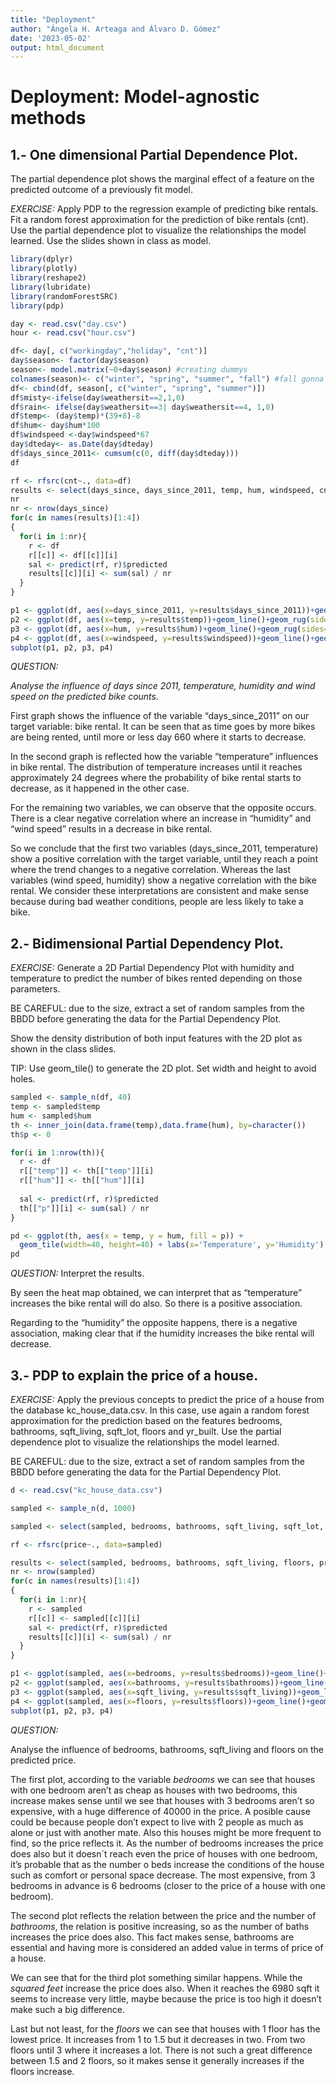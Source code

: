 ---
title: "Deployment"
author: "Ángela H. Arteaga and Álvaro D. Gómez"
date: '2023-05-02'
output: html_document
---


# Deployment: Model-agnostic methods

## 1.- One dimensional Partial Dependence Plot.
The partial dependence plot shows the marginal effect of a feature on the predicted outcome of a previously fit model. 
 
*EXERCISE:*
Apply PDP to the regression example of predicting bike rentals. Fit a random forest approximation for the prediction of bike rentals (cnt). Use the partial dependence plot to visualize the relationships the model learned. Use the slides shown in class as model.  

```{r}
library(dplyr)
library(plotly)
library(reshape2)
library(lubridate)
library(randomForestSRC)
library(pdp)
```

```{r}
day <- read.csv("day.csv")
hour <- read.csv("hour.csv")
```

```{r}
df<- day[, c("workingday","holiday", "cnt")]
day$season<- factor(day$season)
season<- model.matrix(~0+day$season) #creating dummys
colnames(season)<- c("winter", "spring", "summer", "fall") #fall gonna be all 0's
df<- cbind(df, season[, c("winter", "spring", "summer")])
df$misty<-ifelse(day$weathersit==2,1,0)
df$rain<- ifelse(day$weathersit==3| day$weathersit==4, 1,0)
df$temp<- (day$temp)*(39+8)-8  
df$hum<- day$hum*100
df$windspeed <-day$windspeed*67
day$dteday<- as.Date(day$dteday)
df$days_since_2011<- cumsum(c(0, diff(day$dteday)))
df

rf <- rfsrc(cnt~., data=df)
results <- select(days_since, days_since_2011, temp, hum, windspeed, cnt)
nr
nr <- nrow(days_since)
for(c in names(results)[1:4])
{
  for(i in 1:nr){
    r <- df
    r[[c]] <- df[[c]][i]
    sal <- predict(rf, r)$predicted
    results[[c]][i] <- sum(sal) / nr
  }
}

```


```{r}

p1 <- ggplot(df, aes(x=days_since_2011, y=results$days_since_2011))+geom_line()+geom_rug(sides="b", alpha=0.1)+ylim(0,6000)+ xlab('Days since 2011') 
p2 <- ggplot(df, aes(x=temp, y=results$temp))+geom_line()+geom_rug(sides="b", alpha=0.1)+ylim(0,6000)+xlab('Temperature')
p3 <- ggplot(df, aes(x=hum, y=results$hum))+geom_line()+geom_rug(sides="b", alpha=0.1)+ylim(0,6000)+xlab('Humidity')
p4 <- ggplot(df, aes(x=windspeed, y=results$windspeed))+geom_line()+geom_rug(sides="b", alpha=0.1)+ylim(0,6000)+xlab('Wind speed')
subplot(p1, p2, p3, p4)
```

*QUESTION:*

_Analyse the influence of days since 2011, temperature, humidity and wind speed on the predicted bike counts._


First graph shows the influence of the variable "days_since_2011" on our target variable: bike rental. It can be seen that as time goes by more bikes are being rented, until more or less day 660 where it starts to decrease.

In the second graph is reflected how the variable "temperature" influences in bike rental. The distribution of temperature increases until it reaches approximately 24 degrees where the probability of bike rental starts to decrease, as it happened in the other case.


For the remaining two variables, we can observe that the opposite occurs. There is a clear negative correlation where an increase in "humidity" and "wind speed" results in a decrease in bike rental. 

So we conclude that the first two variables (days_since_2011, temperature) show a positive correlation with the target variable, until they reach a point where the trend changes to a negative correlation. Whereas the last variables (wind speed, humidity) show a negative correlation with the bike rental. We consider these interpretations are consistent and make sense because during bad weather conditions, people are less likely to take a bike.


## 2.- Bidimensional Partial Dependency Plot.

*EXERCISE:*
Generate a 2D Partial Dependency Plot with humidity and temperature to predict the number of bikes rented depending on those parameters.

BE CAREFUL: due to the size, extract a set of random samples from the BBDD before generating the data for the Partial Dependency Plot. 

Show the density distribution of both input features with the 2D plot as shown in the class slides. 

TIP: Use geom_tile() to generate the 2D plot. Set width and height to avoid holes. 

```{r}
sampled <- sample_n(df, 40)
temp <- sampled$temp
hum <- sampled$hum
th <- inner_join(data.frame(temp),data.frame(hum), by=character())
th$p <- 0

for(i in 1:nrow(th)){
  r <- df
  r[["temp"]] <- th[["temp"]][i]
  r[["hum"]] <- th[["hum"]][i]
  
  sal <- predict(rf, r)$predicted
  th[["p"]][i] <- sum(sal) / nr
}

```


```{r}
pd <- ggplot(th, aes(x = temp, y = hum, fill = p)) +
  geom_tile(width=40, height=40) + labs(x='Temperature', y='Humidity') +  guides(fill = guide_colourbar(title = "Number of bikes"))
pd
```


*QUESTION:*
Interpret the results.

By seen the heat map obtained, we can interpret that as "temperature" increases the bike rental will do also. So there is a positive association. 

Regarding to the "humidity" the opposite happens, there is a negative association, making clear that if the humidity increases the bike rental will decrease.

## 3.- PDP to explain the price of a house.

*EXERCISE:*
Apply the previous concepts to predict the price of a house from the database kc_house_data.csv. In this case, use again a random forest approximation for the prediction based on the features bedrooms, bathrooms, sqft_living, sqft_lot, floors and yr_built. 
Use the partial dependence plot to visualize the relationships the model learned.

BE CAREFUL: due to the size, extract a set of random samples from the BBDD before generating the data for the Partial Dependency Plot. 


```{r}

d <- read.csv("kc_house_data.csv")

sampled <- sample_n(d, 1000)

sampled <- select(sampled, bedrooms, bathrooms, sqft_living, sqft_lot, floors, yr_built, price)

rf <- rfsrc(price~., data=sampled)

results <- select(sampled, bedrooms, bathrooms, sqft_living, floors, price)
nr <- nrow(sampled)
for(c in names(results)[1:4])
{
  for(i in 1:nr){
    r <- sampled
    r[[c]] <- sampled[[c]][i]
    sal <- predict(rf, r)$predicted
    results[[c]][i] <- sum(sal) / nr
  }
}

```



```{r}
p1 <- ggplot(sampled, aes(x=bedrooms, y=results$bedrooms))+geom_line()+geom_rug(sides="b", alpha=0.1)+ xlab('Bedrooms') 
p2 <- ggplot(sampled, aes(x=bathrooms, y=results$bathrooms))+geom_line()+geom_rug(sides="b", alpha=0.1)+xlab('Bathrooms')
p3 <- ggplot(sampled, aes(x=sqft_living, y=results$sqft_living))+geom_line()+geom_rug(sides="b", alpha=0.1)+xlab('Sqft Living')
p4 <- ggplot(sampled, aes(x=floors, y=results$floors))+geom_line()+geom_rug(sides="b", alpha=0.1)+xlab('Floors')
subplot(p1, p2, p3, p4)
```


*QUESTION:*


Analyse the influence of bedrooms, bathrooms, sqft_living and floors on the predicted price.

The first plot, according to the variable *bedrooms* we can see that houses with one bedroom aren't as cheap as houses with two bedrooms, this increase makes sense until we see that houses with 3 bedrooms aren't so expensive, with a huge difference of 40000 in the price. A posible cause could be because people don't expect to live with 2 people as much as alone or just with another mate. Also this houses might be more frequent to find, so the price reflects it. As the number of bedrooms increases the price does also but it doesn´t reach even the price of houses with one bedroom, it's probable that as the number o beds increase the conditions of the house such as comfort or personal space decrease. The most expensive, from 3 bedrooms in advance is 6 bedrooms (closer to the price of a house with one bedroom).

The second plot reflects the relation between the price and the number of *bathrooms*, the relation is positive increasing, so as the number of baths increases the price does also. This fact makes sense, bathrooms are essential and having more is considered an added value in terms of price of a house.

We can see that for the third plot something similar happens. While the *squared feet* increase the price does also. When it reaches the 6980 sqft it seems to increase very little, maybe because the price is too high it doesn't make such a big difference.

Last but not least, for the *floors* we can see that houses with 1 floor has the lowest price. It increases from 1 to 1.5 but it decreases in two. From two floors until 3 where it increases a lot. There is not such a great difference between 1.5 and 2 floors, so it makes sense it generally increases if the floors increase. 